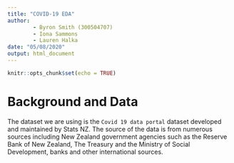 ```yaml
---
title: "COVID-19 EDA"
author: 
        - Byron Smith (300504707)
        - Iona Sammons
        - Lauren Halka
date: "05/08/2020"
output: html_document
---
```


```r
knitr::opts_chunk$set(echo = TRUE)
```

# Background and Data
The dataset we are using is the `Covid 19 data portal` dataset developed and maintained by Stats NZ. The source of the data is from numerous sources including New Zealand government agencies such as the Reserve Bank of New Zealand, The Treasury and the Ministry of Social Development, banks and other international sources.
